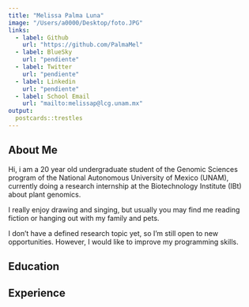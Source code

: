 ```yaml
---
title: "Melissa Palma Luna"
image: "/Users/a0000/Desktop/foto.JPG"
links:
  - label: Github
    url: "https://github.com/PalmaMel"
  - label: BlueSky
    url: "pendiente"
  - label: Twitter
    url: "pendiente"
  - label: Linkedin
    url: "pendiente"
  - label: School Email
    url: "mailto:melissap@lcg.unam.mx"
output:
  postcards::trestles
---
```

 
## About Me

Hi, i am a 20 year old undergraduate student of the Genomic Sciences program of the National Autonomous University of Mexico (UNAM), currently doing a research internship at the Biotechnology Institute (IBt) about plant genomics. 

I really enjoy drawing and singing, but usually you may find me reading fiction or hanging out with my family and pets. 

I don’t have a defined research topic yet, so I’m still open to new opportunities. However, I would like to improve my programming skills.

## Education

## Experience

